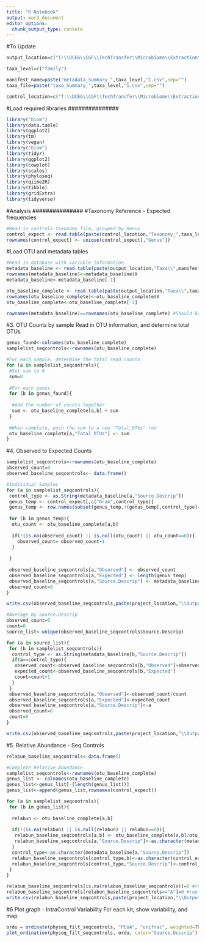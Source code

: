 ```yaml
---
title: "R Notebook"
output: word_document
editor_options: 
  chunk_output_type: console
---
```


#To Update
```r
output_location=c("T:\\DCEG\\CGF\\TechTransfer\\Microbiome\\Extraction\\Optimization\\Fecal\\Fresh Fecal Optimization_2017.08\\Phase I\\Analysis\\NP0084-MB4,5,6\\R_SeqOnly\\")

taxa_level=c("family")

manifest_name=paste("metadata_Summary_",taxa_level,"1.csv",sep="")
taxa_file=paste("taxa_Summary_",taxa_level,"1.csv",sep="")

control_location=c("T:\\DCEG\\CGF\\TechTransfer\\Microbiome\\Extraction\\Optimization\\Fecal\\Fresh Fecal Optimization_2017.08\\Phase I\\Controls\\Taxonomy\\")
```

#Load required libraries
############### 
```r
library("biom")
library(data.table)
library(ggplot2)
library(tm)
library(vegan)
library("biom")
library(tidyr)
library(ggplot2)
library(cowplot)
library(scales)
library(phyloseq)
library(qiime2R)
library(tibble)
library(gridExtra)
library(tidyverse)
```

#Analysis
###############
#Taxonomy Reference - Expected frequencies
```r
#Read in controls taxonomy file, grouped by Genus
control_expect <- read.table(paste(control_location,"Taxonomy_",taxa_level,"_2019.txt",sep=""),sep="\t",header=TRUE)
rownames(control_expect) <- unique(control_expect[,"Genus"])
```

#Load OTU and metadata tables
```r
#Read in database with variable information
metadata_baseline <- read.table(paste(output_location,"Taxa\\",manifest_name,sep=""),sep=",",header= TRUE)
rownames(metadata_baseline)<-metadata_baseline$X
metadata_baseline<-metadata_baseline[-1]

otu_baseline_complete <- read.table(paste(output_location,"Taxa\\",taxa_file,sep=""),sep=",",header= TRUE)
rownames(otu_baseline_complete)<-otu_baseline_complete$X
otu_baseline_complete<-otu_baseline_complete[-1]

rownames(metadata_baseline)==rownames(otu_baseline_complete) #Should be true
```

#3. OTU Counts by sample
Read in OTU information, and determine total OTUs
```r
genus_found<-colnames(otu_baseline_complete)
samplelist_seqcontrols<-rownames(otu_baseline_complete)

#For each sample, determine the total read counts
for (a in samplelist_seqcontrols){
 #Set sum to 0
 sum=0
 
 #For each genus
 for (b in genus_found){
  
  #Add the number of counts together
  sum <- otu_baseline_complete[a,b] + sum
 }
 
 #When complete, push the sum to a new "Total_OTUs" row
 otu_baseline_complete[a,"Total_OTUs"] <- sum
}
```

#4. Observed to Expected Counts
```r
samplelist_seqcontrols<-rownames(otu_baseline_complete)
observed_count=0
observed_baseline_seqcontrols<- data.frame()

#Individual Samples
for (a in samplelist_seqcontrols){
 control_type <- as.String(metadata_baseline[a,"Source.Descrip"])
 genus_temp <- control_expect[,c("Gram",control_type)]
 genus_temp <- row.names(subset(genus_temp,!(genus_temp[,control_type]=="A")))
 
 for (b in genus_temp){
  otu_count <- otu_baseline_complete[a,b]
  
  if(!(is.na(observed_count) || is.null(otu_count) || otu_count==0)){
    observed_count= observed_count+1
  }
    
 }
 
 observed_baseline_seqcontrols[a,"Observed"] <- observed_count
 observed_baseline_seqcontrols[a,"Expected"] <- length(genus_temp)
 observed_baseline_seqcontrols[a,"Source.Descrip"] <- metadata_baseline[a,"Source.Descrip"]
 observed_count=0
}

write.csv(observed_baseline_seqcontrols,paste(project_location,"\\Output\\R\\Data\\Baseline\\observed_baseline_seqcontrols.csv",sep=""))

#Average by Source.Descrip
observed_count=0
count=0
source_list<-unique(observed_baseline_seqcontrols$Source.Descrip)

for (a in source_list){
 for (b in samplelist_seqcontrols){
  control_type <- as.String(metadata_baseline[b,"Source.Descrip"])
  if(a==control_type){
   observed_count<-observed_baseline_seqcontrols[b,"Observed"]+observed_count
   expected_count<-observed_baseline_seqcontrols[b,"Expected"]
   count=count+1
  }
 }
 observed_baseline_seqcontrols[a,"Observed"]<-observed_count/count
 observed_baseline_seqcontrols[a,"Expected"]<-expected_count
 observed_baseline_seqcontrols[a,"Source.Descrip"]<-a
 observed_count=0
 count=0
}

write.csv(observed_baseline_seqcontrols,paste(project_location,"\\Output\\R\\Data\\Baseline\\observed_baseline_seqcontrols.csv",sep=""))
```

#5. Relative Abundance  - Seq Controls
```r
relabun_baseline_seqcontrols<-data.frame()

#Complete Relative Abundance
samplelist_seqcontrols<-rownames(otu_baseline_complete)
genus_list <- colnames(otu_baseline_complete)
genus_list<-genus_list[-(length(genus_list))]
genus_list<-append(genus_list,rownames(control_expect))

for (a in samplelist_seqcontrols){
 for (b in genus_list){
  
  relabun <- otu_baseline_complete[a,b]
  
  if(!(is.na(relabun) || is.null(relabun) || relabun==0)){
   relabun_baseline_seqcontrols[a,b] <- otu_baseline_complete[a,b]/otu_baseline_complete[a,"Total_OTUs"]
   relabun_baseline_seqcontrols[a,"Source.Descrip"]<-as.character(metadata_baseline[a,"Source.Descrip"])
  }
  control_type<-as.character(metadata_baseline[a,"Source.Descrip"])
  relabun_baseline_seqcontrols[control_type,b]<-as.character(control_expect[b,control_type])
  relabun_baseline_seqcontrols[control_type,"Source.Descrip"]<-control_type
 }
}

relabun_baseline_seqcontrols[is.na(relabun_baseline_seqcontrols)]=0 #replace na's with 0
relabun_baseline_seqcontrols[relabun_baseline_seqcontrols=="A"]=0 #replace A's with 0
write.csv(relabun_baseline_seqcontrols,paste(project_location,"\\Output\\R\\Data\\Baseline\\relabun_baseline_seqcontrols.csv",sep=""))
```

#6 Plot graph - IntraControl Variability
For each kit, show variability, and map
```r
ordu = ordinate(physeq_filt_seqcontrols, "PCoA", "unifrac", weighted=TRUE)
plot_ordination(physeq_filt_seqcontrols, ordu, color="Source.Descrip")
```